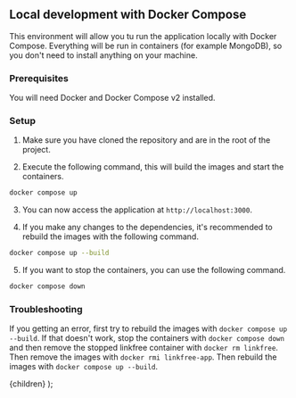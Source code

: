 
## Local development with Docker Compose

This environment will allow you tu run the application locally with Docker Compose. Everything will be run in containers (for example MongoDB), so you don't need to install anything on your machine.

### Prerequisites

You will need <Link href="https://docs.docker.com/compose/">Docker and Docker Compose v2</Link> installed.

### Setup

1) Make sure you have cloned the repository and are in the root of the project.

2) Execute the following command, this will build the images and start the containers.

```bash
docker compose up
```

3) You can now access the application at `http://localhost:3000`.

4) If you make any changes to the dependencies, it's recommended to rebuild the images with the following command. 

```bash
docker compose up --build
```

5) If you want to stop the containers, you can use the following command.

```bash
docker compose down
```

### Troubleshooting

If you getting an error, first try to rebuild the images with `docker compose up --build`. If that doesn't work, stop the containers with `docker compose down` and then remove the stopped linkfree container with `docker rm linkfree`. Then remove the images with `docker rmi linkfree-app`. Then rebuild the images with `docker compose up --build`.

  <DocsLayout title="LinkFree Local Development with Docker Compose Documentation">
    {children}
  </DocsLayout>
);
